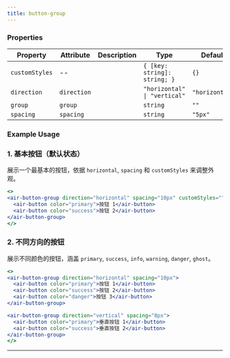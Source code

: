 ```yaml
---
title: button-group
---
```


<!-- truncate -->

### Properties


| Property       | Attribute   | Description | Type                         | Default        |
| -------------- | ----------- | ----------- | ---------------------------- | -------------- |
| `customStyles` | --          |             | `{ [key: string]: string; }` | `{}`           |
| `direction`    | `direction` |             | `"horizontal" \| "vertical"` | `"horizontal"` |
| `group`        | `group`     |             | `string`                     | `""`           |
| `spacing`      | `spacing`   |             | `string`                     | `"5px"`        |

### Example Usage

### 1. 基本按钮（默认状态）

展示一个最基本的按钮，依据 `horizontal`, `spacing` 和 `customStyles` 来调整外观。

```jsx live
<>
<air-button-group direction="horizontal" spacing="10px" customStyles="">
  <air-button color="primary">按钮 1</air-button>
  <air-button color="success">按钮 2</air-button>
</air-button-group>
</>
```
### 2. 不同方向的按钮

展示不同颜色的按钮，涵盖 `primary`, `success`, `info`, `warning`, `danger`, `ghost`。

```jsx live
<>
<air-button-group direction="horizontal" spacing="10px">
  <air-button color="primary">按钮 1</air-button>
  <air-button color="success">按钮 2</air-button>
  <air-button color="danger">按钮 3</air-button>
</air-button-group>

<air-button-group direction="vertical" spacing="8px">
  <air-button color="primary">垂直按钮 1</air-button>
  <air-button color="success">垂直按钮 2</air-button>
</air-button-group>
</>
```

---